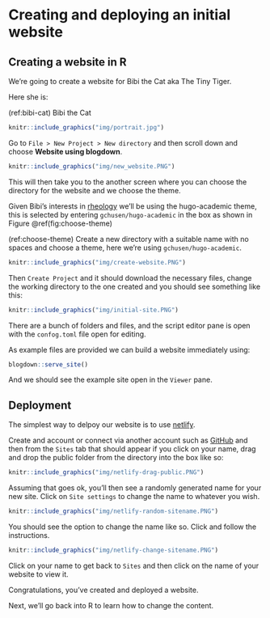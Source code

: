 # Creating and deploying an initial website

## Creating a website in R

We're going to create a website for Bibi the Cat aka The Tiny Tiger.

Here she is:

(ref:bibi-cat) Bibi the Cat

```r
knitr::include_graphics("img/portrait.jpg")
```

Go to `File > New Project > New directory` and then scroll down and choose 
**Website using blogdown**.

```r
knitr::include_graphics("img/new_website.PNG")
```

This will then take you to the another screen where you can choose the directory
for the website and we choose the theme.

Given Bibi's interests in [rheology](https://www.drgoulu.com/wp-content/uploads/2017/09/Rheology-of-cats.pdf) we'll be using the hugo-academic theme,
this is selected by entering `gchusen/hugo-academic` in the box as shown in 
Figure \@ref(fig:choose-theme)

(ref:choose-theme) Create a new directory with a suitable name with no spaces and
choose a theme, here we're using `gchusen/hugo-academic`.

```r
knitr::include_graphics("img/create-website.PNG")
```

Then `Create Project` and it should download the necessary files, change the 
working directory to the one created and you should see something like this:

```r
knitr::include_graphics("img/initial-site.PNG")
```

There are a bunch of folders and files, and the script editor pane is open 
with the `confog.toml` file open for editing.

As example files are provided we can build a website immediately using:

```r
blogdown::serve_site()
```

And we should see the example site open in the `Viewer` pane.

## Deployment

The simplest way to delpoy our website is to use [netlify](https://www.netlify.com/).

Create and account or connect via another account such as [GitHub](https://github.com/)
and then from the `Sites` tab that should appear if you click on your name,
drag and drop the public folder from the directory into the box like so:

```r
knitr::include_graphics("img/netlify-drag-public.PNG")
```

Assuming that goes ok, you'll then see a randomly generated name for your new site.
Click on `Site settings` to change the name to whatever you wish.

```r
knitr::include_graphics("img/netlify-random-sitename.PNG")
```

You should see the option to change the name like so. Click and follow the 
instructions.

```r
knitr::include_graphics("img/netlify-change-sitename.PNG")
```

Click on your name to get back to `Sites` and then click on the name of your
website to view it.

Congratulations, you've created and deployed a website.

Next, we'll go back into R to learn how to change the content.
